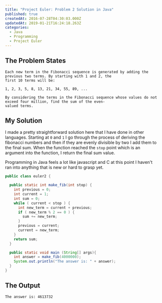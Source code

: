 ```yaml
---
title: "Project Euler: Problem 2 Solution in Java"
published: true
createdAt: 2016-07-28T04:30:03.000Z
updatedAt: 2019-01-21T16:24:18.263Z
categories:
  - Java
  - Programming
  - Project Euler
---
```


## The Problem States

```text
Each new term in the Fibonacci sequence is generated by adding the previous two terms. By starting with 1 and 2, the
first 10 terms will be:

1, 2, 3, 5, 8, 13, 21, 34, 55, 89, ...

By considering the terms in the Fibonacci sequence whose values do not exceed four million, find the sum of the even-
valued terms.
```

## My Solution

I made a pretty straightforward solution here that I have done in other languages. Starting at `0` and `1` I go
through the process of deriving the fibonacci numbers and then if they are evenly divisible by two I add them to the
final sum. When the function reached the `stop` point which is an argument into the function, I return the final sum
value.

Programming in Java feels a lot like javascript and C at this point I haven't ran into anything that is new or hard
to grasp yet.

```java
public class euler2 {

  public static int make_fib(int stop) {
    int previous = 0;
    int current = 1;
    int sum = 0;
    while ( current < stop ) {
      int new_term = current + previous;
      if ( new_term % 2 == 0 ) {
        sum += new_term;
      }
      previous = current;
      current = new_term;
    }
    return sum;
  }

  public static void main (String[] args){
    int answer = make_fib(4000000);
    System.out.println("The answer is: " + answer);
  }
}
```

## The Output

```text
The answer is: 4613732
```
